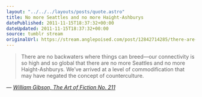 ```yaml
---
layout: "../../../layouts/posts/quote.astro"
title: No more Seattles and no more Haight-Ashburys
datePublished: 2011-11-15T18:37:32+00:00
dateUpdated: 2011-11-15T18:37:32+00:00
source: tumblr stream
originalUrl: https://stream.anglepoised.com/post/12842714285/there-are-no-backwaters-where-things-can-breedour
---
```


> There are no backwaters where things can breed—our connectivity is so high and so global that there are no more Seattles and no more Haight-Ashburys. We’ve arrived at a level of commodification that may have negated the concept of counterculture.

— <cite>[William Gibson, _The Art of Fiction No. 211_](https://www.theparisreview.org/interviews/6089/william-gibson-the-art-of-fiction-no-211-william-gibson)</cite>
